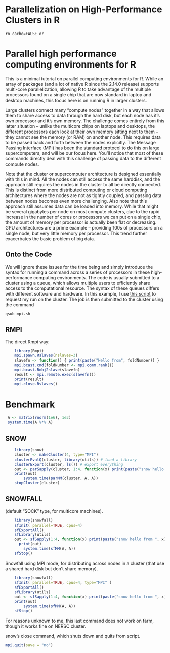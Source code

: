 # Parallelization on High-Performance Clusters in R
`ro cache=FALSE or`

# Parallel high performance computing environments for R

This is a minimal tutorial on parallel computing environments for R. While an array of packages (and a lot of native R since the 2.14.0 release) supports multi-core parallelization, allowing R to take advantage of the multiple processors found on a single chip that are now standard in laptop and desktop machines, this focus here is on running R in larger clusters. 

Large clusters connect many "compute nodes" together in a way that allows them to share access to data through the hard disk, but each node has it's own processor and it's own memory.  The challenge comes entirely from this latter situation -- unlike the multicore chips on laptops and desktops, the different processors each look at their own memory sitting next to them -- they cannot see the memory (or RAM) on another node.  This requires data to be passed back and forth between the nodes explicitly. The Message Passing Interface (MPI) has been the standard protocol to do this on large supercomputers, and will be our focus here.  You'll notice that most of these commands directly deal with this challenge of passing data to the different compute nodes.  

Note that the cluster or supercomputer architecture is designed essentially with this in mind.  All the nodes can still access the same harddisk, and the approach still requires the nodes in the cluster to all be directly connected.  This is distinct from more distributed computing or cloud computing architectures where the nodes are not as tightly coupled, and passing data between nodes becomes even more challenging.  Also note that this approach still assumes data can be loaded into memory.  While that might be several gigabytes per node on most compute clusters, due to the rapid increase in the number of cores or processors we can put on a single chip, the amount of memory per processor is actually been flat or decreasing. GPU architectures are a prime example -- providing 100s of processors on a single node, but very little memory per processor.  This trend further exacerbates the basic problem of big data.  

## Onto the Code

We will ignore these issues for the time being and simply introduce the syntax for running a command across a series of processors in these high-performance computing environments. The code is usually submitted to a cluster using a queue, which allows multiple users to efficiently share access to the computational resource.  The syntax of these queues differs with different software and hardware.  In this example, I use [this script](https://github.com/cboettig/sandbox/blob/master/mpi.sh) to request my run on the cluster.  The job is then submitted to the cluster using the command 

```
qsub mpi.sh
```
## RMPI

The direct Rmpi way:

``` r
    library(Rmpi)
    mpi.spawn.Rslaves(nslaves=3)
    slavefn <- function() { print(paste("Hello from", foldNumber)) }
    mpi.bcast.cmd(foldNumber <- mpi.comm.rank())
    mpi.bcast.Robj2slave(slavefn)
    result <- mpi.remote.exec(slavefn())
    print(result)
    mpi.close.Rslaves()
````

# Benchmark

``` r
 A <- matrix(rnorm(1e6), 1e3)
 system.time(A %*% A)
````



## SNOW

``` r
    library(snow)
    cluster <- makeCluster(4, type="MPI")
    clusterEvalQ(cluster, library(utils)) # load a library
    clusterExport(cluster, ls()) # export everything
    out <- parSapply(cluster, 1:4, function(x) print(paste("snow hello from ", x)))
    print(out)
		system.time(parMM(cluster, A, A))
    stopCluster(cluster)
````

## SNOWFALL 
(default "SOCK" type, for multicore machines).

``` r
    library(snowfall)
    sfInit( parallel=TRUE, cpus=4)
    sfExportAll()
    sfLibrary(utils)
    out <- sfSapply(1:4, function(x) print(paste("snow hello from ", x)))
 	  print(out)
 		system.time(sfMM(A, A))
    sfStop()
````

Snowfall using MPI mode, for distributing across nodes in a cluster (that use a shared hard disk but don't share memory).

``` r
    library(snowfall)
    sfInit( parallel=TRUE, cpus=4, type="MPI" )
    sfExportAll()
    sfLibrary(utils)
    out <- sfSapply(1:4, function(x) print(paste("snow hello from ", x)))
    print(out)
 		system.time(sfMM(A, A))
  	sfStop()
````
For reasons unknown to me, this last command does not work on farm, though it works fine on NERSC cluster.  

snow's close command, which shuts down and quits from script.   

``` r
mpi.quit(save = "no")
```
